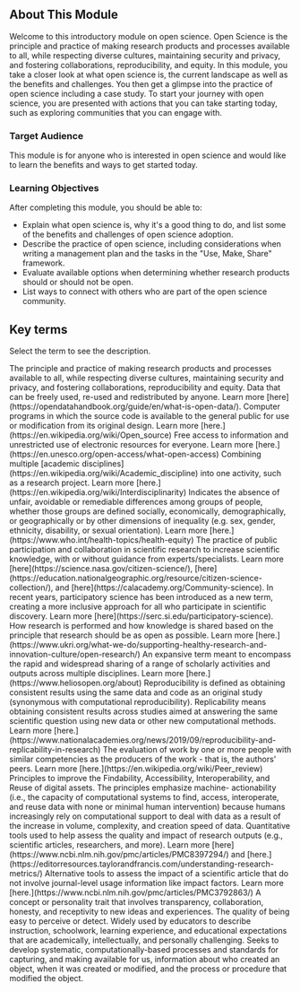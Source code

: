 <Banner title='OS101 Module 1: The Ethos of Open Science' subTitle='Welcome to The Ethos of Open Science' bgImage='./images/banners/Module1.png' bgColor='#d31e60' opacity='0.4'/>

## About This Module

Welcome to this introductory module on open science. Open Science is the principle and practice of making research products and processes available to all, while respecting diverse cultures, maintaining security and privacy, and fostering collaborations, reproducibility, and equity. In this module, you take a closer look at what open science is, the current landscape as well as the benefits and challenges. You then get a glimpse into the practice of open science including a case study. To start your journey with open science, you are presented with actions that you can take starting today, such as exploring communities that you can engage with.

### Target Audience

This module is for anyone who is interested in open science and would like to learn the benefits and ways to get started today.

### Learning Objectives

After completing this module, you should be able to:

- Explain what open science is, why it's a good thing to do, and list some of the benefits and challenges of open science adoption.
- Describe the practice of open science, including considerations when writing a management plan and the tasks in the "Use, Make, Share" framework.
- Evaluate available options when determining whether research products should or should not be open.
- List ways to connect with others who are part of the open science community.

## Key terms

Select the term to see the description.

<Definitions>
  <Definition title='Open Science'>
    The principle and practice of making research products and processes available to all, while respecting diverse cultures, maintaining security and privacy, and fostering collaborations, reproducibility and equity.
  </Definition>
  <Definition title='Open Data'>
    Data that can be freely used, re-used and redistributed by anyone. Learn more [here](https://opendatahandbook.org/guide/en/what-is-open-data/).
  </Definition>
  <Definition title='Open Source'>
    Computer programs in which the source code is available to the general public for use or modification from its original design. Learn more [here.](https://en.wikipedia.org/wiki/Open_source)
  </Definition>
  <Definition title='Open Access'>
    Free access to information and unrestricted use of electronic resources for everyone. Learn more [here.](https://en.unesco.org/open-access/what-open-access)
  </Definition>
  <Definition title='Interdisciplinary'>
    Combining multiple [academic disciplines](https://en.wikipedia.org/wiki/Academic_discipline) into one activity, such as a research project. Learn more [here.](https://en.wikipedia.org/wiki/Interdisciplinarity)
  </Definition>
  <Definition title='Equitable'>
    Indicates the absence of unfair, avoidable or remediable differences among groups of people, whether those groups are defined socially, economically, demographically, or geographically or by other dimensions of inequality (e.g. sex, gender, ethnicity, disability, or sexual orientation). Learn more [here.](https://www.who.int/health-topics/health-equity)
  </Definition>
  <Definition title='Citizen Science or Community Science'>
    The practice of public participation and collaboration in scientific research to increase scientific knowledge, with or without  guidance from experts/specialists. Learn more [here](https://science.nasa.gov/citizen-science/), [here](https://education.nationalgeographic.org/resource/citizen-science-collection/), and [here](https://calacademy.org/Community-science). In recent years, participatory science has been introduced as a new term, creating a more inclusive approach for all who participate in scientific discovery. Learn more [here](https://serc.si.edu/participatory-science).
  </Definition>
  <Definition title='Open Research'>
    How research is performed and how knowledge is shared based on the principle that research should be as open as possible. Learn more [here.](https://www.ukri.org/what-we-do/supporting-healthy-research-and-innovation-culture/open-research/)
  </Definition>
  <Definition title='Open Scholarship'>
    An expansive term meant to encompass the rapid and widespread sharing of a range of scholarly activities and outputs across multiple disciplines. Learn more [here.](https://www.heliosopen.org/about)
  </Definition>
  <Definition title='Reproducibility and Replicability'>
    Reproducibility is defined as obtaining consistent results using the same data and code as an original study (synonymous with computational reproducibility). Replicability means obtaining consistent results across studies aimed at answering the same scientific question using new data or other new computational methods. Learn more [here.](https://www.nationalacademies.org/news/2019/09/reproducibility-and-replicability-in-research)
  </Definition>
  <Definition title='Peer Review'>
    The evaluation of work by one or more people with similar competencies as the producers of the work - that is, the authors' peers. Learn more [here.](https://en.wikipedia.org/wiki/Peer_review)
  </Definition>
  <Definition title='FAIR principles'>
    Principles to improve the Findability, Accessibility, Interoperability, and Reuse of digital assets. The principles emphasize machine- actionability (i.e., the capacity of computational systems to find, access, interoperate, and reuse data with none or minimal human intervention) because humans increasingly rely on computational support to deal with data as a result of the increase in volume, complexity, and creation speed of data.
  </Definition>
  <Definition title='Metrics (in context of scientific merit)'>
    Quantitative tools used to help assess the quality and impact of research outputs (e.g., scientific articles, researchers, and more). Learn more [here](https://www.ncbi.nlm.nih.gov/pmc/articles/PMC8397294/) and [here.](https://editorresources.taylorandfrancis.com/understanding-research-metrics/)
  </Definition>
  <Definition title='Altmetrics'>
    Alternative tools to assess the impact of a scientific article that do not involve journal-level usage information like impact factors. Learn more [here.](https://www.ncbi.nlm.nih.gov/pmc/articles/PMC3792863/)
  </Definition>
  <Definition title='Openness'>
    A concept or personality trait that involves transparency, collaboration, honesty, and receptivity to new ideas and experiences.
  </Definition>
  <Definition title='Transparency'>
    The quality of being easy to perceive or detect.
  </Definition>
  <Definition title='Rigor'>
    Widely used by educators to describe instruction, schoolwork, learning experience, and educational expectations that are academically, intellectually, and personally challenging.
  </Definition>
  <Definition title='Computational Provenance'>
    Seeks to develop systematic, computationally-based processes and standards for capturing, and making available for us, information about who created an object, when it was created or modified, and the process or procedure that modified the object.
  </Definition>
</Definitions>

<CompletionDocked/>